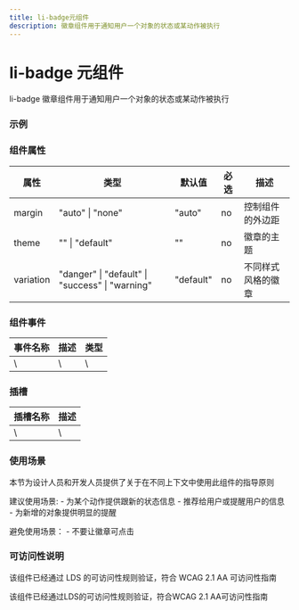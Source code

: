 ```yaml
---
title: li-badge元组件
description: 徽章组件用于通知用户一个对象的状态或某动作被执行
---
```


# li-badge 元组件

li-badge 徽章组件用于通知用户一个对象的状态或某动作被执行

### 示例


<LiBadge></LiBadge>

### 组件属性

| 属性      | 类型                                            | 默认值    | 必选 | 描述               |
| --------- | ----------------------------------------------- | --------- | ---- | ------------------ |
| margin    | "auto" \| "none"                                | "auto"    | no   | 控制组件的外边距   |
| theme     | "" \| "default"                                 | ""        | no   | 徽章的主题         |
| variation | "danger" \| "default" \| "success" \| "warning" | "default" | no   | 不同样式风格的徽章 |

### 组件事件

| 事件名称 | 描述 | 类型 |
| -------- | ---- | ---- |
| \        | \    | \    |

### 插槽

| 插槽名称 | 描述 |
| -------- | ---- |
| \        | \    |

### 使用场景

本节为设计人员和开发人员提供了关于在不同上下文中使用此组件的指导原则


<Callout emoji='❤️'>
  建议使用场景: - 为某个动作提供跟新的状态信息 - 推荐给用户或提醒用户的信息 -
  为新增的对象提供明显的提醒
</Callout>

<Callout
  type='error'
  emoji='️🚫'>
  避免使用场景： - 不要让徽章可点击
</Callout>

### 可访问性说明

该组件已经通过 LDS 的可访问性规则验证，符合 WCAG 2.1 AA 可访问性指南

<Callout
  type='warning'
  emoji='✅'>
  该组件已经通过LDS的可访问性规则验证，符合WCAG 2.1 AA可访问性指南
</Callout>
